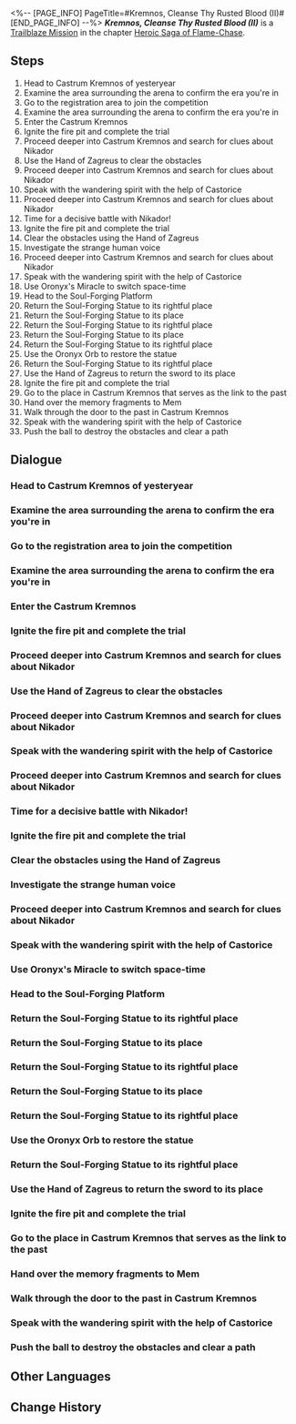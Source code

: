 <%-- [PAGE_INFO]
PageTitle=#Kremnos, Cleanse Thy Rusted Blood (II)#
[END_PAGE_INFO] --%>
{{Stub|Dialogue.}}
{{Mission Infobox
|id            = 1040109
|title         = 
|image         = <!--Mission Kremnos, Cleanse Thy Rusted Blood (II).png-->
|type          = Trailblaze
|event_name    = 
|chapter       = Heroic Saga of Flame-Chase
|requirements  = [[Trailblaze Mission]] ''[[A Cleansing of Gold]]'' completed
|summary       = With Mem's help, you and Castorice manage to arrive at Castrum Kremnos in the past. During this period, this city is thriving, and the Kremnos Festival is reaching a feverish height. You two and a warrior named Gnaeus sign up for the festival together, piercing deeper into the inner sections of the city. There, you learn that Gnaeus is a missing divine fragment that belongs to Nikador. With five fragments of the divine restored and the past and the present realigned, Nikador loses their immortal body. Yet, what stands before the Chrysos Heirs becomes a fully restored and glorious Strife Titan.
|characters    = Trailblazer
|startLocation = [[<!--starting world-->]] - [[<!--starting area-->]]
|world         = <!--starting world-->
|area          = <!--starting area-->
|prev          = A Cleansing of Gold
|next          = A Witch's Scientific Repose
|rewards       = Trailblaze EXP*1,200; Stellar Jade*150; Shadow of Remembrance*1; Lost Crystal*12; Celestial Ambrosia*240; Undying Glory*1 { text = ''Undying Glory'' }; Credit*160,000
}}
'''''Kremnos, Cleanse Thy Rusted Blood (II)''''' is a [[Trailblaze Mission]] in the chapter [[Heroic Saga of Flame-Chase]].

==Steps==
# Head to Castrum Kremnos of yesteryear
# Examine the area surrounding the arena to confirm the era you're in
# Go to the registration area to join the competition
# Examine the area surrounding the arena to confirm the era you're in
# Enter the Castrum Kremnos
# Ignite the fire pit and complete the trial
# Proceed deeper into Castrum Kremnos and search for clues about Nikador
# Use the Hand of Zagreus to clear the obstacles
# Proceed deeper into Castrum Kremnos and search for clues about Nikador
# Speak with the wandering spirit with the help of Castorice
# Proceed deeper into Castrum Kremnos and search for clues about Nikador
# Time for a decisive battle with Nikador!
# Ignite the fire pit and complete the trial
# Clear the obstacles using the Hand of Zagreus
# Investigate the strange human voice
# Proceed deeper into Castrum Kremnos and search for clues about Nikador
# Speak with the wandering spirit with the help of Castorice
# Use Oronyx's Miracle to switch space-time
# Head to the Soul-Forging Platform
# Return the Soul-Forging Statue to its rightful place
# Return the Soul-Forging Statue to its place
# Return the Soul-Forging Statue to its rightful place
# Return the Soul-Forging Statue to its place
# Return the Soul-Forging Statue to its rightful place
# Use the Oronyx Orb to restore the statue
# Return the Soul-Forging Statue to its rightful place
# Use the Hand of Zagreus to return the sword to its place
# Ignite the fire pit and complete the trial
# Go to the place in Castrum Kremnos that serves as the link to the past
# Hand over the memory fragments to Mem
# Walk through the door to the past in Castrum Kremnos
# Speak with the wandering spirit with the help of Castorice
# Push the ball to destroy the obstacles and clear a path

<!--
==Gameplay Notes==

--><!--
==Trial Character==

-->
==Dialogue==
{{Stub Dialogue}}
===Head to Castrum Kremnos of yesteryear{{subst:void|<!--104010901-->}}===
{{Mission Description|type=trailblaze|location=<!--to be added-->|(Trailblazer) unlocked the door to the past in Castrum Kremnos, stepping into the city's former days. It was the time of the Kremnos Festival, and Nikador had just begun to lose their mind. Castrum Kremnos was still prosperous and vibrant with life.}}
{{Dialogue Start}}
:{{tx}}
{{Dialogue End}}

===Examine the area surrounding the arena to confirm the era you're in{{subst:void|<!--104010903-->}}===
{{Dialogue Start}}
:{{tx}}
{{Dialogue End}}

===Go to the registration area to join the competition{{subst:void|<!--104010908-->}}===
{{Mission Description|type=trailblaze|location=<!--to be added-->|update|To execute their plan as safely as possible, Castorice and (Trailblazer) decided to blend into the festival celebration, forming a trio with a silent warrior and venturing deeper into Castrum Kremnos.}}
{{Dialogue Start}}
:{{tx}}
{{Dialogue End}}

===Examine the area surrounding the arena to confirm the era you're in{{subst:void|<!--104010909-->}}===
{{Dialogue Start}}
:{{tx}}
{{Dialogue End}}

===Enter the Castrum Kremnos{{subst:void|<!--104010910-->}}===
{{Dialogue Start}}
:{{tx}}
{{Dialogue End}}

===Ignite the fire pit and complete the trial{{subst:void|<!--104010911-->}}===
{{Dialogue Start}}
:{{tx}}
{{Dialogue End}}

===Proceed deeper into Castrum Kremnos and search for clues about Nikador{{subst:void|<!--104010912-->}}===
{{Dialogue Start}}
:{{tx}}
{{Dialogue End}}

===Use the Hand of Zagreus to clear the obstacles{{subst:void|<!--104010913-->}}===
{{Dialogue Start}}
:{{tx}}
{{Dialogue End}}

===Proceed deeper into Castrum Kremnos and search for clues about Nikador{{subst:void|<!--104010914-->}}===
{{Dialogue Start}}
:{{tx}}
{{Dialogue End}}

===Speak with the wandering spirit with the help of Castorice{{subst:void|<!--104010917-->}}===
{{Dialogue Start}}
:{{tx}}
{{Dialogue End}}

===Proceed deeper into Castrum Kremnos and search for clues about Nikador{{subst:void|<!--104010918-->}}===
{{Dialogue Start}}
:{{tx}}
{{Dialogue End}}

===Time for a decisive battle with Nikador!{{subst:void|<!--104010920-->}}===
{{Mission Description|type=trailblaze|location=<!--to be added-->|update|Gnaeus turns out to be a part of Nikador. Now aware of the agony of this world, he calmly merges with Nikador's long-decayed divine soul, fully completing Nikador. While that destroyed the god's immortality, it also means we're now face-to-face with a Titan at the peak of their power.}}
{{Dialogue Start}}
:{{tx}}
{{Dialogue End}}

===Ignite the fire pit and complete the trial{{subst:void|<!--104010922-->}}===
{{Mission Description|type=trailblaze|location=<!--to be added-->|update|To execute their plan as safely as possible, Castorice and (Trailblazer) decided to blend into the festival celebration, forming a trio with a silent warrior and venturing deeper into Castrum Kremnos.}}
{{Dialogue Start}}
:{{tx}}
{{Dialogue End}}

===Clear the obstacles using the Hand of Zagreus{{subst:void|<!--104010930-->}}===
{{Dialogue Start}}
:{{tx}}
{{Dialogue End}}

===Investigate the strange human voice{{subst:void|<!--104010943-->}}===
{{Dialogue Start}}
:{{tx}}
{{Dialogue End}}

===Proceed deeper into Castrum Kremnos and search for clues about Nikador{{subst:void|<!--104010944-->}}===
{{Dialogue Start}}
:{{tx}}
{{Dialogue End}}

===Speak with the wandering spirit with the help of Castorice{{subst:void|<!--104010946-->}}===
{{Mission Description|type=trailblaze|location=<!--to be added-->|update|Castorice reveals the true purpose of our mission to Gnaeus, the silent gladiator. The party presses on, gathering information on the way, vowing to return Nikador's five soul fragments to their rightful place to prevent the creation of their immortal divine body, and to reforge the glory of the Strife Titan.}}
{{Dialogue Start}}
:{{tx}}
{{Dialogue End}}

===Use Oronyx's Miracle to switch space-time{{subst:void|<!--104010950-->}}===
{{Dialogue Start}}
:{{tx}}
{{Dialogue End}}

===Head to the Soul-Forging Platform{{subst:void|<!--104010952-->}}===
{{Dialogue Start}}
:{{tx}}
{{Dialogue End}}

===Return the Soul-Forging Statue to its rightful place{{subst:void|<!--104010953-->}}===
{{Dialogue Start}}
:{{tx}}
{{Dialogue End}}

===Return the Soul-Forging Statue to its place{{subst:void|<!--104010954-->}}===
{{Dialogue Start}}
:{{tx}}
{{Dialogue End}}

===Return the Soul-Forging Statue to its rightful place{{subst:void|<!--104010955-->}}===
{{Dialogue Start}}
:{{tx}}
{{Dialogue End}}

===Return the Soul-Forging Statue to its place{{subst:void|<!--104010956-->}}===
{{Dialogue Start}}
:{{tx}}
{{Dialogue End}}

===Return the Soul-Forging Statue to its rightful place{{subst:void|<!--104010957-->}}===
{{Dialogue Start}}
:{{tx}}
{{Dialogue End}}

===Use the Oronyx Orb to restore the statue{{subst:void|<!--104010958-->}}===
{{Dialogue Start}}
:{{tx}}
{{Dialogue End}}

===Return the Soul-Forging Statue to its rightful place{{subst:void|<!--104010959-->}}===
{{Dialogue Start}}
:{{tx}}
{{Dialogue End}}

===Use the Hand of Zagreus to return the sword to its place{{subst:void|<!--104010960-->}}===
{{Dialogue Start}}
:{{tx}}
{{Dialogue End}}

===Ignite the fire pit and complete the trial{{subst:void|<!--104010962-->}}===
{{Mission Description|type=trailblaze|location=<!--to be added-->|update|To execute their plan as safely as possible, Castorice and (Trailblazer) decided to blend into the festival celebration, forming a trio with a silent warrior and venturing deeper into Castrum Kremnos.}}
{{Dialogue Start}}
:{{tx}}
{{Dialogue End}}

===Go to the place in Castrum Kremnos that serves as the link to the past{{subst:void|<!--104010964-->}}===
{{Mission Description|type=trailblaze|location=<!--to be added-->|update|After returning from the Abyss, we split into two groups. Phainon and I headed to assist the battle-worn Mydei, while (Trailblazer) planned to harness Oronyx's power to gather the memory fragments. Once this was done, we would devise a plan to journey into Castrum Kremnos' past, where we would join forces with Castorice to destroy Nikador's immortal body.}}
{{Dialogue Start}}
:{{tx}}
{{Dialogue End}}

===Hand over the memory fragments to Mem{{subst:void|<!--104010965-->}}===
{{Dialogue Start}}
:{{tx}}
{{Dialogue End}}

===Walk through the door to the past in Castrum Kremnos{{subst:void|<!--104010966-->}}===
{{Dialogue Start}}
:{{tx}}
{{Dialogue End}}

===Speak with the wandering spirit with the help of Castorice{{subst:void|<!--104010973-->}}===
{{Mission Description|type=trailblaze|location=<!--to be added-->|update|Castorice reveals the true purpose of our mission to Gnaeus, the silent gladiator. The party presses on, gathering information on the way, vowing to return Nikador's five soul fragments to their rightful place to prevent the creation of their immortal divine body, and to reforge the glory of the Strife Titan.}}
{{Dialogue Start}}
:{{tx}}
{{Dialogue End}}

===Push the ball to destroy the obstacles and clear a path{{subst:void|<!--104010982-->}}===
{{Mission Description|type=trailblaze|location=<!--to be added-->|update|After returning from the Abyss, we split into two groups. Phainon and I headed to assist the battle-worn Mydei, while (Trailblazer) planned to harness Oronyx's power to gather the memory fragments. Once this was done, we would devise a plan to journey into Castrum Kremnos' past, where we would join forces with Castorice to destroy Nikador's immortal body.}}
{{Dialogue Start}}
:{{tx}}
{{Dialogue End}}

==Other Languages==
{{Other Languages
|en   = Kremnos, Cleanse Thy Rusted Blood (II)
|zhs  = 悬锋啊，请涤去你的血锈•下
|zht  = 懸鋒啊，請滌去你的血鏽•下
|ja   = クレムノスよ、錆びる血を拭え・下
|ko   = 크렘노스여, 그대의 녹슨 피를 씻어내라•하
|es   = Kremnos, limpia tu sangre oxidada&nbsp;II
|fr   = Acrokopis, purifie ton sacrifice (II)
|ru   = О Кремнос, смой ржавчину крови II
|th   = Kremnos เอ๋ย จงชะล้างโลหิตสนิมของตน (II)
|vi   = Kremnos, Xin Hãy Gột Rửa Gỉ Máu Của Ngươi (II)
|de   = Kremnos, bereinige dein rostiges Blut (II)
|id   = Kremnos, Bersihkan Darahmu yang Berkarat 2
|pt   = Kremnos, Purifica Teu Sangue Enferrujado (II)
}}

==Change History==
{{Change History|3.0}}
